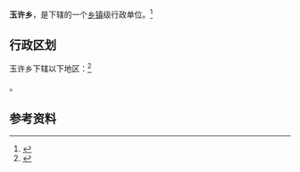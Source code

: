 {{中国乡级行政区|54/26/25/201/000}}

'''玉许乡'''，是{{PRC admin/fullname|54/26/25/201/000|3}}下辖的一个[[乡镇|乡镇]]级行政单位。<ref>{{PRC admin/ref sgc|{{PRC admin/parent|54/26/25/201/000}}}}</ref>

== 行政区划 ==

玉许乡下辖以下地区：<ref>{{PRC admin/ref sgc|54/26/25/201/000}}</ref>

{{PRC admin/children|54/26/25/201/000}}。

== 参考资料 ==

{{reflist}}

{{行政区划小作品}}
{{PRC admin/navcat|54/26/25/201/000}}